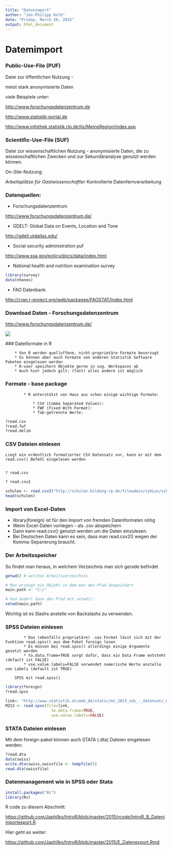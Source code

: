 ```yaml
---
title: "Datenimport"
author: "Jan-Philipp Kolb"
date: "Friday, March 20, 2015"
output: html_document
---
```


# Datemimport

### Public-Use-File (PUF)

Datei zur öffentlichen Nutzung - 

meist stark anonymisierte Daten

viele Beispiele unter:

<http://www.forschungsdatenzentrum.de>

<http://www.statistik-portal.de>

<http://www.infothek.statistik.rlp.de/lis/MeineRegion/index.asp>

### Scientific-Use-File (SUF)

 Datei zur wissenschaftlichen Nutzung - anonymisierte Daten, die zu wissenschaftlichen Zwecken und zur Sekundäranalyse genutzt werden können. 
 
 
On-Site-Nutzung: 

 *Arbeitsplätze für Gastwissenschaftler
*Kontrollierte Datenfernverarbeitung


### Datenquellen:

* Forschungsdatenzentrum

<http://www.forschungsdatenzentrum.de/>

* GDELT: Global Data on Events, Location and Tone 

<http://gdelt.utdallas.edu/>

* Social security administration puf

<http://www.ssa.gov/policy/docs/data/index.html>

* National health and nutrition examination survey

```r
library(survey)
data(nhanes)
```


* FAO Datenbank

<http://cran.r-project.org/web/packages/FAOSTAT/index.html>


### Download Daten - Forschungsdatenzentrum

<http://www.forschungsdatenzentrum.de/>

![](figure/ForschungsdatenzentrumMZ.PNG)


  ### Dateiformate in R
	
		* Von R werden quelloffene, nicht-proprietäre Formate bevorzugt
		* Es können aber auch Formate von anderen Statistik Software Paketen eingelesen werden
		* R-user speichern Objekte gerne in sog. Workspaces ab
		* Auch hier jedoch gilt: (fast) alles andere ist möglich


### Formate - base package
		
			* R unterstützt von Haus aus schon einige wichtige Formate:
			
				* CSV (Comma Separated Values): 
				* FWF (Fixed With Format): 
				* Tab-getrennte Werte: 

```r
?read.csv
?read.fwf
?read.delim
```


### CSV Dateien einlesen

  	Liegt ein ordentlich formatierter CSV Datensatz vor, kann er mit dem read.csv() Befehl eingelesen werden
		
    
```r
? read.csv

? read.csv2
```


```r
schulen <- read.csv2("http://schulen.bildung-rp.de/fileadmin/zykLus/schuldaten_export.csv")
head(schulen)
```


### Import von Excel-Daten

* library(foreign) ist für den Import von fremden Datenformaten nötig
* Wenn Excel-Daten vorliegen - als .csv abspeichern
* Dann kann read.csv() genutzt werden um die Daten einzulesen.
* Bei Deutschen Daten kann es sein, dass man read.csv2() wegen der Komma-Separierung braucht.



### Der Arbeitsspeicher

So findet man heraus, in welchem Verzeichnis man sich gerade befindet


```r
getwd() # welches Arbeitsverzeichnis

# Man erzeugt ein Objekt in dem man den Pfad abspeichert
main.path <- "C:/"

# Und ändert dann den Pfad mit setwd():
setwd(main.path)


```


Wichtig ist es Slashs anstelle von Backslashs zu verwenden.


### SPSS Dateien einlesen
  	
			* Das (ebenfalls proprietäre) .sav Format lässt sich mit der Funktion read.spss() aus dem Paket foreign lesen
			* Es müssen bei read.spss() allerdings einige Argumente gesetzt werden
			* to.data.frame=TRUE sorgt dafür, dass ein Data Frame entsteht (default ist FALSE)
			* use.value.labels=FALSE verwendet numerische Werte anstelle von Labels (default ist TRUE)
		
		SPSS mit read.spss()


```r
library(foreign)
?read.spss

link<- "http://www.statistik.at/web_de/static/mz_2013_sds_-_datensatz_080469.sav"
MZ13 <- read.spss(file=link,
                    to.data.frame=TRUE,
                    use.value.labels=FALSE)
```


### STATA Dateien einlesen
Mit dem foreign-paket können auch STATA (.dta) Dateien eingelesen werden:
    
		
		
```r
?read.dta
data(swiss)
write.dta(swiss,swissfile <- tempfile())
read.dta(swissfile)
```


### Datenmanagement wie in SPSS oder Stata

```r
install.packages("Rz")
library(Rz)
```


R code zu diesem Abschnitt:

<https://github.com/Japhilko/IntroR/blob/master/2015/rcode/IntroR_B_Datenimportexport.R>


Hier geht es weiter:

<https://github.com/Japhilko/IntroR/blob/master/2015/E_Datenexport.Rmd>